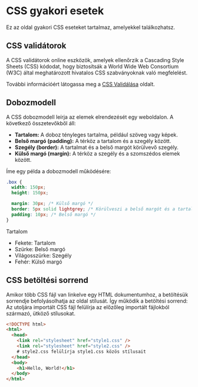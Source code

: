 # CSS gyakori esetek

Ez az oldal gyakori CSS eseteket tartalmaz, amelyekkel találkozhatsz.

## CSS validátorok

A CSS validátorok online eszközök, amelyek ellenőrzik a Cascading Style Sheets (CSS) kódodat, hogy biztosítsák a World Wide Web Consortium (W3C) által meghatározott hivatalos CSS szabványoknak való megfelelést.

További információért látogassa meg a [CSS Validálása](/web/cssvalidator) oldalt.

## Dobozmodell

A CSS dobozmodell leírja az elemek elrendezését egy weboldalon. A következő összetevőkből áll:

- **Tartalom:** A doboz tényleges tartalma, például szöveg vagy képek.
- **Belső margó (padding):** A térköz a tartalom és a szegély között.
- **Szegély (border):** A tartalmat és a belső margót körülvevő szegély.
- **Külső margó (margin):** A térköz a szegély és a szomszédos elemek között.

Íme egy példa a dobozmodell működésére:

```css
.box {
  width: 150px;
  height: 150px;

  margin: 30px; /* Külső margó */
  border: 5px solid lightgrey; /* Körülveszi a belső margót és a tartalmat */
  padding: 10px; /* Belső margó */
}
```

<div>
  <div
    className={"flex justify-center text-center self-center"}
    style={{
      width: "fit-content",
      height: "fit-content",
      backgroundColor: "white",
    }}
  >
    <p
      className={"p-5 bg-red-500 self-center align-center"}
      style={{
        padding: "15px",
        border: "5px solid lightgrey",
        margin: "30px",
        backgroundColor: "grey",
        color: "white",
      }}
    >
      <span className="bg-black">Tartalom</span>
    </p>
  </div>
</div>

- Fekete: Tartalom
- Szürke: Belső margó
- Világosszürke: Szegély
- Fehér: Külső margó

## CSS betöltési sorrend

Amikor több CSS fájl van linkelve egy HTML dokumentumhoz, a betöltésük sorrendje befolyásolhatja az oldal stílusát. Így működik a betöltési sorrend:
Az utoljára importált CSS fájl felülírja az előzőleg importált fájlokból származó, ütköző stílusokat.

```html
<!DOCTYPE html>
<html>
  <head>
    <link rel="stylesheet" href="style1.css" />
    <link rel="stylesheet" href="style2.css" />
    # style2.css felülírja style1.css közös stílusait
  </head>
  <body>
    <h1>Hello, World!</h1>
  </body>
</html>
```
